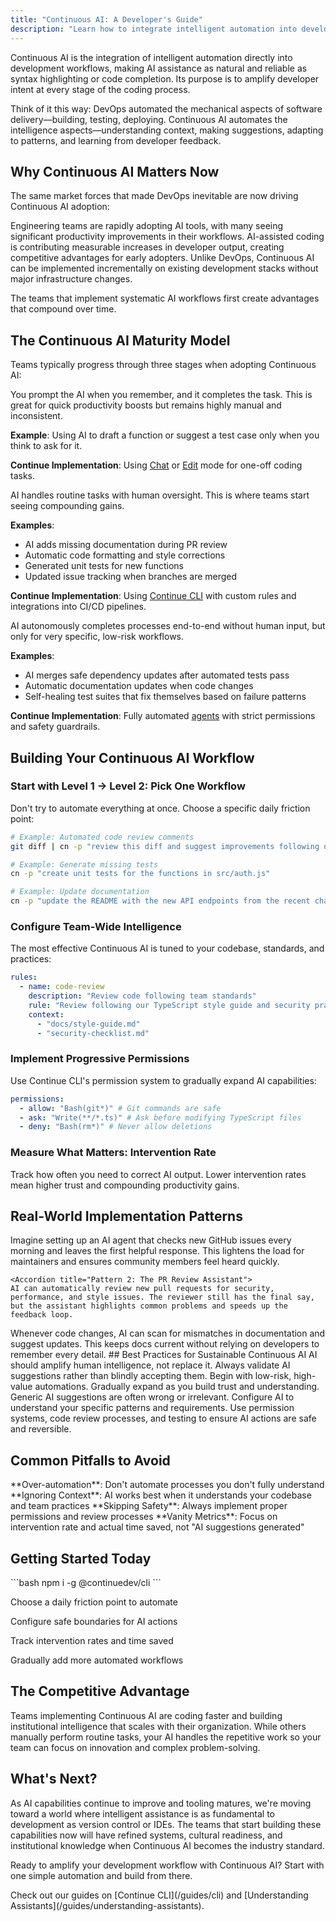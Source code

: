 ```yaml
---
title: "Continuous AI: A Developer's Guide"
description: "Learn how to integrate intelligent automation into development workflows, making AI assistance as natural as syntax highlighting. Implement systematic AI workflows that compound productivity gains over time."
---
```


Continuous AI is the integration of intelligent automation directly into development workflows, making AI assistance as natural and reliable as syntax highlighting or code completion. Its purpose is to amplify developer intent at every stage of the coding process.

Think of it this way: DevOps automated the mechanical aspects of software delivery—building, testing, deploying. Continuous AI automates the intelligence aspects—understanding context, making suggestions, adapting to patterns, and learning from developer feedback.

## Why Continuous AI Matters Now

The same market forces that made DevOps inevitable are now driving Continuous AI adoption:

<CardGroup>
  <Card title="Developer Behavior is Shifting" icon="chart-line">
    Engineering teams are rapidly adopting AI tools, with many seeing
    significant productivity improvements in their workflows.
  </Card>

<Card title="Economic Pressure" icon="dollar-sign">
  AI-assisted coding is contributing measurable increases in developer output,
  creating competitive advantages for early adopters.
</Card>

  <Card title="Tooling Maturity" icon="wrench">
    Unlike DevOps, Continuous AI can be implemented incrementally on existing
    development stacks without major infrastructure changes.
  </Card>
</CardGroup>

The teams that implement systematic AI workflows first create advantages that compound over time.

## The Continuous AI Maturity Model

Teams typically progress through three stages when adopting Continuous AI:

<Accordion title="Level 1: Manual AI Assistance">
You prompt the AI when you remember, and it completes the task. This is great for quick productivity boosts but remains highly manual and inconsistent.

**Example**: Using AI to draft a function or suggest a test case only when you think to ask for it.

**Continue Implementation**: Using [Chat](/features/chat/quick-start) or [Edit](/features/edit/quick-start) mode for one-off coding tasks.

</Accordion>

<Accordion title="Level 2: Workflow Automation">
AI handles routine tasks with human oversight. This is where teams start seeing compounding gains.

**Examples**:

- AI adds missing documentation during PR review
- Automatic code formatting and style corrections
- Generated unit tests for new functions
- Updated issue tracking when branches are merged

**Continue Implementation**: Using [Continue CLI](/guides/cli) with custom rules and integrations into CI/CD pipelines.

</Accordion>

<Accordion title="Level 3: Zero-Intervention Workflows">
AI autonomously completes processes end-to-end without human input, but only for very specific, low-risk workflows.

**Examples**:

- AI merges safe dependency updates after automated tests pass
- Automatic documentation updates when code changes
- Self-healing test suites that fix themselves based on failure patterns

**Continue Implementation**: Fully automated [agents](/features/agent/quick-start) with strict permissions and safety guardrails.

</Accordion>

## Building Your Continuous AI Workflow

### Start with Level 1 → Level 2: Pick One Workflow

Don't try to automate everything at once. Choose a specific daily friction point:

```bash
# Example: Automated code review comments
git diff | cn -p "review this diff and suggest improvements following our team standards"

# Example: Generate missing tests
cn -p "create unit tests for the functions in src/auth.js"

# Example: Update documentation
cn -p "update the README with the new API endpoints from the recent changes"
```

### Configure Team-Wide Intelligence

The most effective Continuous AI is tuned to your codebase, standards, and practices:

```yaml config.yaml
rules:
  - name: code-review
    description: "Review code following team standards"
    rule: "Review following our TypeScript style guide and security practices"
    context:
      - "docs/style-guide.md"
      - "security-checklist.md"
```

### Implement Progressive Permissions

Use Continue CLI's permission system to gradually expand AI capabilities:

```yaml ~/.continue/permissions.yaml
permissions:
  - allow: "Bash(git*)" # Git commands are safe
  - ask: "Write(**/*.ts)" # Ask before modifying TypeScript files
  - deny: "Bash(rm*)" # Never allow deletions
```

### Measure What Matters: Intervention Rate

Track how often you need to correct AI output. Lower intervention rates mean higher trust and compounding productivity gains.

## Real-World Implementation Patterns

<AccordionGroup>
  <Accordion title="Pattern 1: The Async Triage Bot">
    Imagine setting up an AI agent that checks new GitHub issues every morning and leaves the first helpful response. This lightens the load for maintainers and ensures community members feel heard quickly.
  </Accordion>

    <Accordion title="Pattern 2: The PR Review Assistant">
    AI can automatically review new pull requests for security, performance, and style issues. The reviewer still has the final say, but the assistant highlights common problems and speeds up the feedback loop.

  </Accordion>
    <Accordion title="Pattern 3: The Documentation Guardian">
    Whenever code changes, AI can scan for mismatches in documentation and suggest updates. This keeps docs current without relying on developers to remember every detail.
  </Accordion>
</AccordionGroup>
## Best Practices for Sustainable Continuous AI

<CardGroup>
  <Card title="Human-AI Collaboration" icon="handshake">
    AI should amplify human intelligence, not replace it. Always validate AI
    suggestions rather than blindly accepting them.
  </Card>

<Card title="Start Small, Scale Thoughtfully" icon="seedling">
  Begin with low-risk, high-value automations. Gradually expand as you build
  trust and understanding.
</Card>

<Card title="Customize for Your Context" icon="cog">
  Generic AI suggestions are often wrong or irrelevant. Configure AI to
  understand your specific patterns and requirements.
</Card>

  <Card title="Build Safety Guardrails" icon="shield">
    Use permission systems, code review processes, and testing to ensure AI
    actions are safe and reversible.
  </Card>
</CardGroup>

## Common Pitfalls to Avoid

<Warning>
  **Over-automation**: Don't automate processes you don't fully understand
</Warning>

<Warning>
  **Ignoring Context**: AI works best when it understands your codebase and team
  practices
</Warning>

<Warning>
  **Skipping Safety**: Always implement proper permissions and review processes
</Warning>

<Warning>
  **Vanity Metrics**: Focus on intervention rate and actual time saved, not "AI
  suggestions generated"
</Warning>

## Getting Started Today

<Steps>
  <Step title="Install Continue CLI">
    ```bash npm i -g @continuedev/cli ```
  </Step>

<Step title="Pick One Workflow">Choose a daily friction point to automate</Step>

<Step title="Set Permissions">Configure safe boundaries for AI actions</Step>

<Step title="Measure Impact">Track intervention rates and time saved</Step>

  <Step title="Iterate and Expand">Gradually add more automated workflows</Step>
</Steps>

## The Competitive Advantage

Teams implementing Continuous AI are coding faster and building institutional intelligence that scales with their organization. While others manually perform routine tasks, your AI handles the repetitive work so your team can focus on innovation and complex problem-solving.

## What's Next?

As AI capabilities continue to improve and tooling matures, we're moving toward a world where intelligent assistance is as fundamental to development as version control or IDEs. The teams that start building these capabilities now will have refined systems, cultural readiness, and institutional knowledge when Continuous AI becomes the industry standard.

Ready to amplify your development workflow with Continuous AI? Start with one simple automation and build from there.

<Card title="Want to dive deeper?" icon="rocket">
  Check out our guides on [Continue CLI](/guides/cli) and [Understanding
  Assistants](/guides/understanding-assistants).
</Card>

